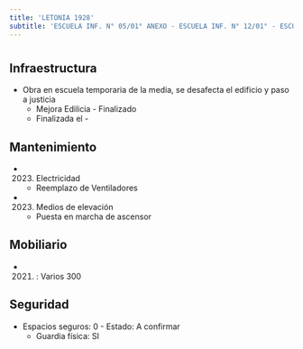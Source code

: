 ```yaml
---
title: 'LETONIA 1928'
subtitle: 'ESCUELA INF. N° 05/01° ANEXO - ESCUELA INF. N° 12/01° - ESCUELA INF. N° 05/01°'
---
```


#
## Infraestructura

* Obra en escuela temporaria de la media, se desafecta el edificio y paso a justicia 
    + Mejora Edilicia - Finalizado 
    + Finalizada el - 






## Mantenimiento

*  (2023) Electricidad 
    + Reemplazo de Ventiladores

*  (2023) Medios de elevación 
    + Puesta en marcha de ascensor





## Mobiliario

*  (2021) : Varios 300 





## Seguridad

*  Espacios seguros: 0 - Estado: A confirmar 
    + Guardia física: SI



